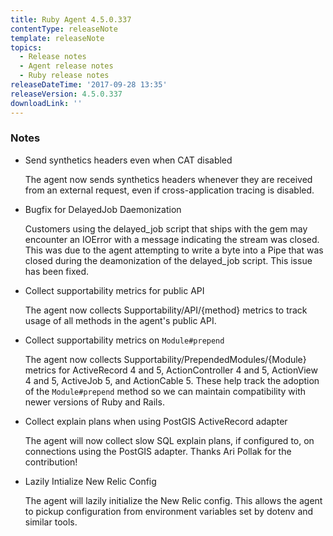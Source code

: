 ```yaml
---
title: Ruby Agent 4.5.0.337
contentType: releaseNote
template: releaseNote
topics:
  - Release notes
  - Agent release notes
  - Ruby release notes
releaseDateTime: '2017-09-28 13:35'
releaseVersion: 4.5.0.337
downloadLink: ''
---
```


### Notes

* Send synthetics headers even when CAT disabled

  The agent now sends synthetics headers whenever they are received from an external request, even if cross-application tracing is disabled.
* Bugfix for DelayedJob Daemonization

  Customers using the delayed_job script that ships with the gem may encounter an IOError with a message indicating the stream was closed. This was due to the agent attempting to write a byte into a Pipe that was closed during the deamonization of the delayed_job script. This issue has been fixed.
* Collect supportability metrics for public API

  The agent now collects Supportability/API/&#x7B;method} metrics to track usage of all methods in the agent's public API.
* Collect supportability metrics on `Module#prepend`

  The agent now collects Supportability/PrependedModules/&#x7B;Module} metrics for ActiveRecord 4 and 5, ActionController 4 and 5, ActionView 4 and 5, ActiveJob 5, and ActionCable 5. These help track the adoption of the `Module#prepend` method so we can maintain compatibility with newer versions of Ruby and Rails.
* Collect explain plans when using PostGIS ActiveRecord adapter

  The agent will now collect slow SQL explain plans, if configured to, on connections using the PostGIS adapter. Thanks Ari Pollak for the contribution!
* Lazily Intialize New Relic Config

  The agent will lazily initialize the New Relic config. This allows the agent to pickup configuration from environment variables set by dotenv and similar tools.
